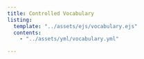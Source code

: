 ```yaml
---
title: Controlled Vocabulary
listing: 
  template: "../assets/ejs/vocabulary.ejs"
  contents:
    - "../assets/yml/vocabulary.yml"

---
```


